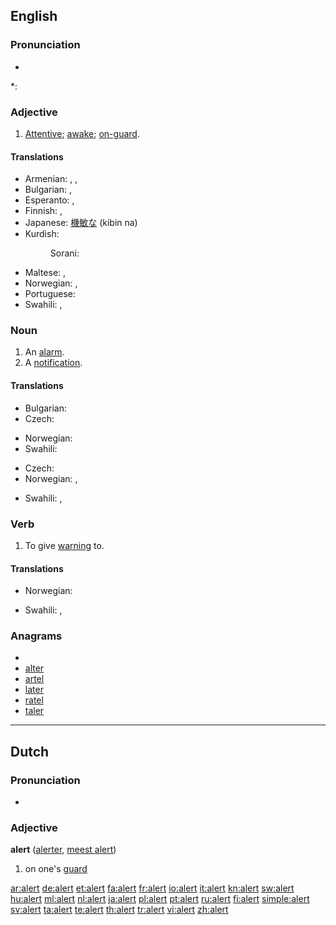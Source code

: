 ==English==

===Pronunciation===
* {{audio|en-us-alert.ogg|Audio (US)}}

*: {{rhymes|ɜː(r)t}}

===Adjective===
{{en-adj}}

# [[attentive|Attentive]]; [[awake]]; [[on-guard]].

====Translations====
{{trans-top|attentive}}
* Armenian: {{t-|hy|զգաստ|tr=zgast}},  {{t+|hy|արթուն|tr=art’un}},  {{t-|hy|զգոն|tr=zgon}}
* Bulgarian: {{t|bg|бдителен}},  {{t+|bg|внимателен}}
* Esperanto: {{t-|eo|vigla|xs=Esperanto}},  {{t-|eo|mallaca|xs=Esperanto}}
* Finnish: {{t-|fi|virkeä}}, {{t-|fi|pirteä}}
* Japanese: [[機敏な]] (kibin na)
* Kurdish:
*: Sorani: {{t|ku|وریا|tr=wirya|sc=ku-Arab}}
{{trans-mid}}
* Maltese: {{t-|mt|attent|m|xs=Maltese}}, {{t-|mt|attenta|f|xs=Maltese}}
* Norwegian: {{t+|no|oppmerksom}}, {{t-|no|våken}}
* Portuguese: {{t+|pt|alerta}}
* Swahili: {{t+|sw|chonjo|xs=Swahili}}, {{t+|sw|tahadhari|xs=Swahili}}
{{trans-bottom}}

===Noun===
{{en-noun}}

# An [[alarm]].
# A [[notification]].

====Translations====
{{trans-top|an alarm}}
* Bulgarian: {{t+|bg|тревога}}
* Czech: {{t|cs|výstraha|f}}
{{trans-mid}}
* Norwegian: {{t+|no|alarm|m}}
* Swahili: {{t+|sw|tahadhari|xs=Swahili}}
{{trans-bottom}}

{{trans-top|a notification}}
* Czech: {{t-|cs|upozornění|n}}
* Norwegian: {{t+|no|advarsel|m}}, {{t+|no|varsel|n}}
{{trans-mid}}
* Swahili: {{t+|sw|chonjo|xs=Swahili}}, {{t+|sw|tahadhari|xs=Swahili}}
{{trans-bottom}}

===Verb===
{{en-verb}}

# To give [[warning]] to.

====Translations====
{{trans-top|to give warning to}}
* Norwegian: {{t+|no|varsle}}
{{trans-mid}}
* Swahili: {{t+|sw|chonjo|xs=Swahili}},  {{t+|sw|tahadhari|xs=Swahili}}
{{trans-bottom}}

===Anagrams===
* {{alphagram|aelrt}}
* [[alter#English|alter]]
* [[artel#English|artel]]
* [[later#English|later]]
* [[ratel#English|ratel]]
* [[taler#English|taler]]

----

==Dutch==

===Pronunciation===
* {{audio|Nl-alert.ogg|audio}}

===Adjective===
'''alert''' ([[alerter]], [[meest alert]])

# on one's [[guard]]

[[ar:alert]]
[[de:alert]]
[[et:alert]]
[[fa:alert]]
[[fr:alert]]
[[io:alert]]
[[it:alert]]
[[kn:alert]]
[[sw:alert]]
[[hu:alert]]
[[ml:alert]]
[[nl:alert]]
[[ja:alert]]
[[pl:alert]]
[[pt:alert]]
[[ru:alert]]
[[fi:alert]]
[[simple:alert]]
[[sv:alert]]
[[ta:alert]]
[[te:alert]]
[[th:alert]]
[[tr:alert]]
[[vi:alert]]
[[zh:alert]]